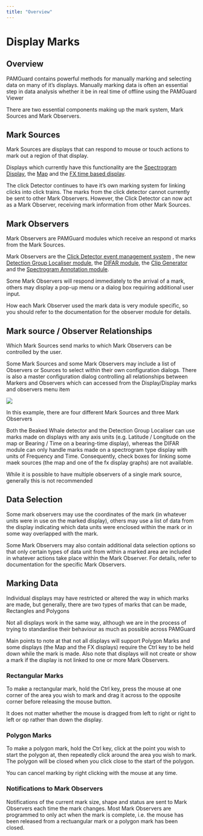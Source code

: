 ```yaml
---
title: "Overview"
---
```

Display Marks
=============

Overview
--------

  

PAMGuard contains powerful methods for manually marking and selecting data on many of it's displays. Manually marking data is often an essential step in data analysis whether it be in real time of offline using the PAMGuard Viewer

There are two essential components making up the mark system, Mark Sources and Mark Observers.

Mark Sources
------------

Mark Sources are displays that can respond to mouse or touch actions to mark out a region of that display.

Displays which currently have this functionality are the [Spectrogram Display](../../../displays/spectrogramDisplayHelp/docs/UserDisplay_Spectrogram.html), the [Map](../../../mapping/mapHelp/docs/overview.html) and the [FX time based display](../../../displays/timedisplayfx/docs/timedisplayfx.html).

The click Detector continues to have it's own marking system for linking clicks into click trains. The marks from the click detector cannot currently be sent to other Mark Observers. However, the Click Detector can now act as a Mark Observer, receiving mark information from other Mark Sources.

  

Mark Observers
--------------

Mark Observers are PAMGuard modules which receive an respond ot marks from the Mark Sources.

Mark Observers are the [Click Detector event management system](../../../detectors/clickDetectorHelp/docs/offline_MarkingOutEvents.html) , the new [Detection Group Localiser module](../../../localisation/detectiongroup/docs/dglocaliser.html), the [DIFAR module](../../../localisation/difar/docs/difar_Overview.html), the [Clip Generator](../../../sound_processing/ClipGenerator/docs/ClipGenerator.html) and the [Spectrogram Annotation module](../../../utilities/spectrogramannotations/docs/spectrogramannotations.html).

Some Mark Observers will respond immediately to the arrival of a mark, others may display a pop-up menu or a dialog box requiring additional user input.

How each Mark Observer used the mark data is very module specific, so you should refer to the documentation for the observer module for details.

Mark source / Observer Relationships
------------------------------------

Which Mark Sources send marks to which Mark Observers can be controlled by the user.

Some Mark Sources and some Mark Observers may include a list of Observers or Sources to select within their own configuration dialogs. There is also a master configuration dialog controlling all relationships between Markers and Observers which can accessed from the Display/Display marks and observers menu item

  

![](./images/markobservers.png)

  

In this example, there are four different Mark Sources and three Mark Observers

Both the Beaked Whale detector and the Detection Group Localiser can use marks made on displays with any axis units (e.g. Latitude / Longitude on the map or Bearing / Time on a bearing-time display), whereas the DIFAR module can only handle marks made on a spectrogram type display with units of Frequency and Time. Consequently, check boxes for linking some maek sources (the map and one of the fx display graphs) are not available.

While it is possible to have multiple observers of a single mark source, generally this is not recommended

Data Selection
--------------

Some mark observers may use the coordinates of the mark (in whatever units were in use on the marked display), others may use a list of data from the display indicating which data units were enclosed within the mark or in some way overlapped with the mark.

Some Mark Observers may also contain additional data selection options so that only certain types of data unit from within a marked area are included in whatever actions take place within the Mark Observer. For details, refer to documentation for the specific Mark Observers.

Marking Data
------------

Individual displays may have restricted or altered the way in which marks are made, but generally, there are two types of marks that can be made, Rectangles and Polygons

Not all displays work in the same way, although we are in the process of trying to standardise their behaviour as much as possible across PAMGuard

Main points to note at that not all displays will support Polygon Marks and some displays (the Map and the FX displays) require the Ctrl key to be held down while the mark is made. Also note that displays will not create or show a mark if the display is not linked to one or more Mark Observers.

### Rectangular Marks

To make a rectangular mark, hold the Ctrl key, press the mouse at one corner of the area you wish to mark and drag it across to the opposite corner before releasing the mouse button.

It does not matter whether the mouse is dragged from left to right or right to left or op rather than down the display.

### Polygon Marks

To make a polygon mark, hold the Ctrl key, click at the point you wish to start the polygon at, then repeatedly click around the area you wish to mark. The polygon will be closed when you click close to the start of the polygon.

You can cancel marking by right clicking with the mouse at any time.

### Notifications to Mark Observers

Notifications of the current mark size, shape and status are sent to Mark Observers each time the mark changes. Most Mark Observers are programmed to only act when the mark is complete, i.e. the mouse has been released from a rectuangular mark or a polygon mark has been closed.